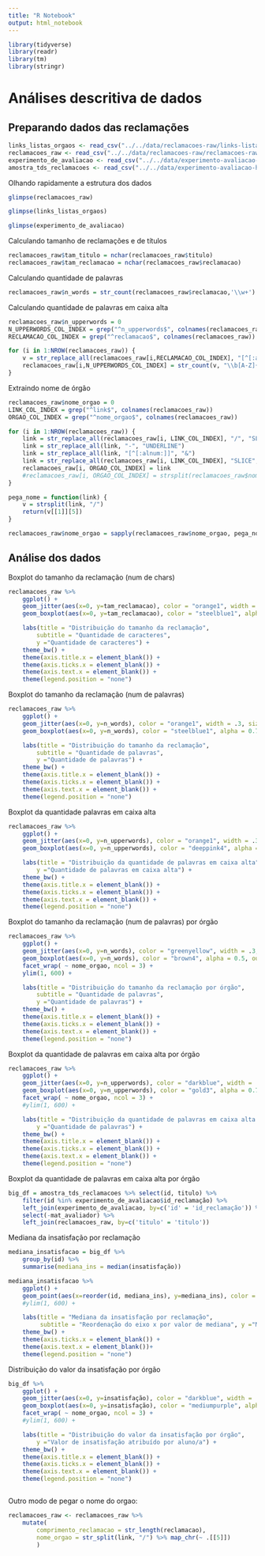 ```yaml
---
title: "R Notebook"
output: html_notebook
---
```


```r
library(tidyverse)
library(readr)
library(tm)
library(stringr)
```


# Análises descritiva de dados

## Preparando dados das reclamações

```r
links_listas_orgaos <- read_csv("../../data/reclamacoes-raw/links-listas-orgaos.csv")
reclamacoes_raw <- read_csv("../../data/reclamacoes-raw/reclamacoes-raw.csv")
experimento_de_avaliacao <- read_csv("../../data/experimento-avaliacao-humana/experimento-de-avaliacao-tds.csv")
amostra_tds_reclamacoes <- read_csv("../../data/experimento-avaliacao-humana/amostra-tds-reclamacoes.csv")
```

Olhando rapidamente a estrutura dos dados

```r
glimpse(reclamacoes_raw)
```

```r
glimpse(links_listas_orgaos)
```

```r
glimpse(experimento_de_avaliacao)
```

Calculando tamanho de reclamações e de títulos

```r
reclamacoes_raw$tam_titulo = nchar(reclamacoes_raw$titulo)
reclamacoes_raw$tam_reclamacao = nchar(reclamacoes_raw$reclamacao)
```

Calculando quantidade de palavras

```r
reclamacoes_raw$n_words = str_count(reclamacoes_raw$reclamacao,'\\w+')
```

Calculando quantidade de palavras em caixa alta

```r
reclamacoes_raw$n_upperwords = 0
N_UPPERWORDS_COL_INDEX = grep("^n_upperwords$", colnames(reclamacoes_raw))
RECLAMACAO_COL_INDEX = grep("^reclamacao$", colnames(reclamacoes_raw))

for (i in 1:NROW(reclamacoes_raw)) {
    v = str_replace_all(reclamacoes_raw[i,RECLAMACAO_COL_INDEX], "[^[:alnum:]]", " ")
    reclamacoes_raw[i,N_UPPERWORDS_COL_INDEX] = str_count(v, "\\b[A-Z]{2,}\\b")
}
```

Extraindo nome de órgão

```r

reclamacoes_raw$nome_orgao = 0
LINK_COL_INDEX = grep("^link$", colnames(reclamacoes_raw))
ORGAO_COL_INDEX = grep("^nome_orgao$", colnames(reclamacoes_raw))

for (i in 1:NROW(reclamacoes_raw)) {
    link = str_replace_all(reclamacoes_raw[i, LINK_COL_INDEX], "/", "SLICE")
    link = str_replace_all(link, "-", "UNDERLINE")
    link = str_replace_all(link, "[^[:alnum:]]", "&")
    link = str_replace_all(reclamacoes_raw[i, LINK_COL_INDEX], "SLICE", "/")
    reclamacoes_raw[i, ORGAO_COL_INDEX] = link
    #reclamacoes_raw[i, ORGAO_COL_INDEX] = strsplit(reclamacoes_raw$nome_orgao, "/")
}

pega_nome = function(link) {
    v = strsplit(link, "/")
    return(v[[1]][5])
}

reclamacoes_raw$nome_orgao = sapply(reclamacoes_raw$nome_orgao, pega_nome)
```


## Análise dos dados

Boxplot do tamanho da reclamação (num de chars)

```r
reclamacoes_raw %>%
    ggplot() +
    geom_jitter(aes(x=0, y=tam_reclamacao), color = "orange1", width = .3, size = 1, alpha = .5) +
    geom_boxplot(aes(x=0, y=tam_reclamacao), color = "steelblue1", alpha = 0.7, outlier.size = 0) +

    labs(title = "Distribuição do tamanho da reclamação",
        subtitle = "Quantidade de caracteres",
        y ="Quantidade de caracteres") +
    theme_bw() +
    theme(axis.title.x = element_blank()) +
    theme(axis.ticks.x = element_blank()) +
    theme(axis.text.x = element_blank()) +
    theme(legend.position = "none")
```

Boxplot do tamanho da reclamação (num de palavras)

```r
reclamacoes_raw %>%
    ggplot() +
    geom_jitter(aes(x=0, y=n_words), color = "orange1", width = .3, size = 1, alpha = .5) +
    geom_boxplot(aes(x=0, y=n_words), color = "steelblue1", alpha = 0.7, outlier.size = 0) +

    labs(title = "Distribuição do tamanho da reclamação",
        subtitle = "Quantidade de palavras",
        y ="Quantidade de palavras") +
    theme_bw() +
    theme(axis.title.x = element_blank()) +
    theme(axis.ticks.x = element_blank()) +
    theme(axis.text.x = element_blank()) +
    theme(legend.position = "none")
```

Boxplot da quantidade palavras em caixa alta

```r
reclamacoes_raw %>%
    ggplot() +
    geom_jitter(aes(x=0, y=n_upperwords), color = "orange1", width = .3, size = 1, alpha = .5) +
    geom_boxplot(aes(x=0, y=n_upperwords), color = "deeppink4", alpha = 0.7, outlier.size = 0) +

    labs(title = "Distribuição da quantidade de palavras em caixa alta",
        y ="Quantidade de palavras em caixa alta") +
    theme_bw() +
    theme(axis.title.x = element_blank()) +
    theme(axis.ticks.x = element_blank()) +
    theme(axis.text.x = element_blank()) +
    theme(legend.position = "none")
```

Boxplot do tamanho da reclamação (num de palavras) por órgão

```r
reclamacoes_raw %>%
    ggplot() +
    geom_jitter(aes(x=0, y=n_words), color = "greenyellow", width = .3, size = 1, alpha = 1) +
    geom_boxplot(aes(x=0, y=n_words), color = "brown4", alpha = 0.5, outlier.size = 0) +
    facet_wrap( ~ nome_orgao, ncol = 3) +
    ylim(1, 600) +

    labs(title = "Distribuição do tamanho da reclamação por órgão",
        subtitle = "Quantidade de palavras",
        y ="Quantidade de palavras") +
    theme_bw() +
    theme(axis.title.x = element_blank()) +
    theme(axis.ticks.x = element_blank()) +
    theme(axis.text.x = element_blank()) +
    theme(legend.position = "none")
```

Boxplot da quantidade de palavras em caixa alta por órgão

```r
reclamacoes_raw %>%
    ggplot() +
    geom_jitter(aes(x=0, y=n_upperwords), color = "darkblue", width = .3, size = 1, alpha = 1) +
    geom_boxplot(aes(x=0, y=n_upperwords), color = "gold3", alpha = 0.7, outlier.size = 0) +
    facet_wrap( ~ nome_orgao, ncol = 3) +
    #ylim(1, 600) +

    labs(title = "Distribuição da quantidade de palavras em caixa alta por órgão",
        y ="Quantidade de palavras") +
    theme_bw() +
    theme(axis.title.x = element_blank()) +
    theme(axis.ticks.x = element_blank()) +
    theme(axis.text.x = element_blank()) +
    theme(legend.position = "none")
```

Boxplot da quantidade de palavras em caixa alta por órgão

```r
big_df = amostra_tds_reclamacoes %>% select(id, titulo) %>%
    filter(id %in% experimento_de_avaliacao$id_reclamação) %>%
    left_join(experimento_de_avaliacao, by=c('id' = 'id_reclamação')) %>%
    select(-mat_avaliador) %>%
    left_join(reclamacoes_raw, by=c('titulo' = 'titulo'))
```

Mediana da insatisfação por reclamação

```r
mediana_insatisfacao = big_df %>%
    group_by(id) %>%
    summarise(mediana_ins = median(insatisfação))

mediana_insatisfacao %>%
    ggplot() +
    geom_point(aes(x=reorder(id, mediana_ins), y=mediana_ins), color = "darkblue", width = .3, size = 1, alpha = 1) +
    #ylim(1, 600) +

    labs(title = "Mediana da insatisfação por reclamação", 
         subtitle = "Reordenação do eixo x por valor de mediana", y ="Mediana", x="Reclamacao") +
    theme_bw() +
    theme(axis.ticks.x = element_blank()) +
    theme(axis.text.x = element_blank())+
    theme(legend.position = "none")
```

Distribuição do valor da insatisfação por órgão

```r
big_df %>%
    ggplot() +
    geom_jitter(aes(x=0, y=insatisfação), color = "darkblue", width = .3, size = 1, alpha = 1) +
    geom_boxplot(aes(x=0, y=insatisfação), color = "mediumpurple", alpha = 0.5, outlier.size = 0) +
    facet_wrap( ~ nome_orgao, ncol = 3) +
    #ylim(1, 600) +

    labs(title = "Distribuição do valor da insatisfação por órgão",
        y ="Valor de insatisfação atribuído por aluno/a") +
    theme_bw() +
    theme(axis.title.x = element_blank()) +
    theme(axis.ticks.x = element_blank()) +
    theme(axis.text.x = element_blank()) +
    theme(legend.position = "none")
```

```r

```









Outro modo de pegar o nome do orgao:
```r
reclamacoes_raw <- reclamacoes_raw %>% 
    mutate(
        comprimento_reclamacao = str_length(reclamacao), 
        nome_orgao = str_split(link, "/") %>% map_chr(~ .[[5]])
        )
```



```r

```